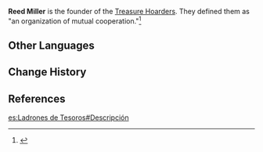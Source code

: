 {{Character Infobox
|type             = Mentioned
|location         = None
|title            = Founder of the Treasure Hoarders
|affiliation      = Treasure Hoarders
}}
'''Reed Miller''' is the founder of the [[Treasure Hoarders]]. They defined them as "an organization of mutual cooperation."<ref>{{Ref/Enemy|Treasure Hoarders|handbook=1}}</ref>

==Other Languages==
{{Other Languages
|default_hidden = 1
|en      = Reed Miller
|zhs     = 雷德・米勒
|zhs_rm  = Léidé Mǐlè
|zht     = 雷德・米勒
|zht_rm  = Léidé Mǐlè
|ja      = レッド・ミラー
|ja_rm   = Reddo Miraa
|ko      = 리드 밀러
|ko_rm   = Rideu Milleo
|es      = Reed Miller
|fr      = Reed Miller
|ru      = Рид Миллер
|th      = Reed Miller
|vi      = Reed Miller
|de      = Reed Miller
|id      = Reed Miller
|pt      = Reed Miller
|tr      = 
|it      = 
}}

==Change History==
{{Change History|introduced=1.1}}

==References==
{{Reflist}}

[[es:Ladrones de Tesoros#Descripción]]